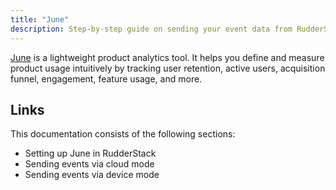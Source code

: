 ```yaml
---
title: "June"
description: Step-by-step guide on sending your event data from RudderStack to June.
---
```


[June](https://www.june.so/) is a lightweight product analytics tool. It helps you define and measure product usage intuitively by tracking user retention, active users, acquisition funnel, engagement, feature usage, and more.

## Links

This documentation consists of the following sections:

- <Link to="/destinations/streaming-destinations/june/setting-up-june-in-rudderstack/">Setting up June in RudderStack</Link>
- <Link to="/destinations/streaming-destinations/june/june-cloud-mode/">Sending events via cloud mode</Link>
- <Link to="/destinations/streaming-destinations/june/june-device-mode/">Sending events via device mode</Link>